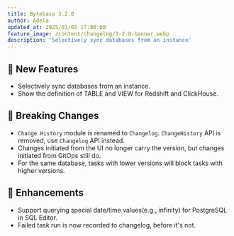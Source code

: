 ```yaml
---
title: Bytebase 3.2.0
author: Adela
updated_at: 2025/01/02 17:00:00
feature_image: /content/changelog/3-2-0-banner.webp
description: 'Selectively sync databases from an instance'
---
```


## 🚀 New Features

- Selectively sync databases from an instance.
- Show the definition of TABLE and VIEW for Redshift and ClickHouse.

## 🔔 Breaking Changes

- `Change History` module is renamed to `Changelog`. `ChangeHistory` API is removed, use `Changelog` API instead.
- Changes initiated from the UI no longer carry the version, but changes initiated from GitOps still do.
- For the same database, tasks with lower versions will block tasks with higher versions.

## 🎄 Enhancements

- Support querying special date/time values(e.g., infinity) for PostgreSQL in SQL Editor.
- Failed task run is now recorded to changelog, before it's not.

<IncludeBlock url="/docs/get-started/install/install-upgrade"></IncludeBlock>
